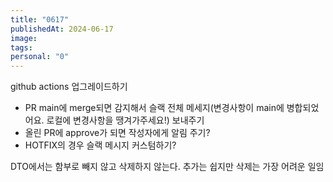 ```yaml
---
title: "0617"
publishedAt: 2024-06-17
image: 
tags: 
personal: "0"
---
```


github actions 업그레이드하기
- PR main에 merge되면 감지해서 슬랙 전체 메세지(변경사항이 main에 병합되었어요. 로컬에 변경사항을 땡겨가주세요!) 보내주기
- 올린 PR에 approve가 되면 작성자에게 알림 주기?
- HOTFIX의 경우 슬랙 메시지 커스텀하기?

DTO에서는 함부로 빼지 않고 삭제하지 않는다. 추가는 쉽지만 삭제는 가장 어려운 일임